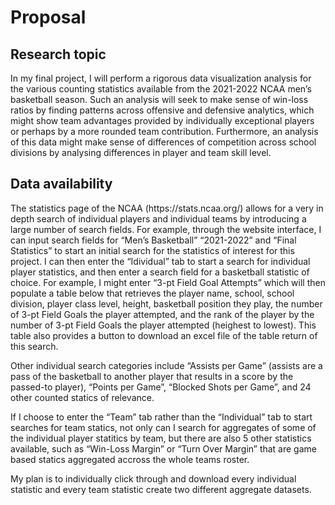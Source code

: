 # Proposal

## Research topic

In my final project, I will perform a rigorous data visualization analysis for the various counting statistics available from the 
2021-2022 NCAA men's basketball season. Such an analysis will seek to make sense of win-loss ratios by finding patterns across offensive 
and defensive analytics, which might show team advantages provided by individually exceptional players or perhaps by a more rounded 
team contribution. Furthermore, an analysis of this data might make sense of differences of competition across school divisions by 
analysing differences in player and team skill level.

## Data availability

The statistics page of the NCAA (https://stats.ncaa.org/) allows for a very in depth search of individual players and individual teams 
by introducing a large number of search fields. For example, through the website interface, I can input search fields for "Men's Basketball" 
"2021-2022" and "Final Statistics" to start an initial search for the statistics of interest for this project. I can then enter the 
"Idividual" tab to start a search for individual player statistics, and then enter a search field for a basketball statistic of choice. 
For example, I might enter "3-pt Field Goal Attempts" which will then populate a table below that retrieves the player name, school, 
school division, player class level, height, basketball position they play, the number of 3-pt Field Goals the player attempted, and the 
rank of the player by the number of 3-pt Field Goals the player attempted (heighest to lowest). This table also provides a button to 
download an excel file of the table return of this search.

Other individual search categories include "Assists per Game" (assists are a pass of the basketball to another player that results in 
a score by the passed-to player), "Points per Game", "Blocked Shots per Game", and 24 other counted statics of relevance. 

If I choose to enter the "Team" tab rather than the "Individual" tab to start searches for team statics, not only can I search for 
aggregates of some of the individual player statitics by team, but there are also 5 other statistics available, such as "Win-Loss Margin" 
or "Turn Over Margin" that are game based statics aggregated accross the whole teams roster.

My plan is to individually click through and download every individual statistic and every team statistic create two different 
aggregate datasets.
